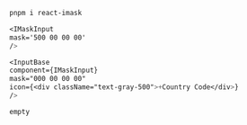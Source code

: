          
```css filename="install"  copy
pnpm i react-imask
```



```css filename="Custom Use Example Imask"  copy
<IMaskInput
mask='500 00 00 00'
/>
```
         
```css filename="Mantine Use Case"  copy
<InputBase
component={IMaskInput}
mask="000 00 00 00"
icon={<div className="text-gray-500">+Country Code</div>}
/>
```


```css filename="Material Ui Use Case"  copy
empty
```